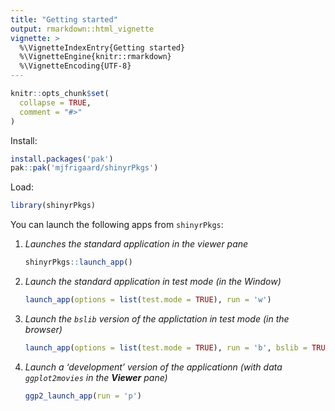 ```yaml
---
title: "Getting started"
output: rmarkdown::html_vignette
vignette: >
  %\VignetteIndexEntry{Getting started}
  %\VignetteEngine{knitr::rmarkdown}
  %\VignetteEncoding{UTF-8}
---
```


```r
knitr::opts_chunk$set(
  collapse = TRUE,
  comment = "#>"
)
```

Install:

``` r
install.packages('pak')
pak::pak('mjfrigaard/shinyrPkgs')
```

Load:

```r
library(shinyrPkgs)
```

You can launch the following apps from `shinyrPkgs`:

1. *Launches the standard application in the viewer pane*

    ``` r
    shinyrPkgs::launch_app()
    ```

2. *Launch the standard application in test mode (in the Window)*

    ``` r
    launch_app(options = list(test.mode = TRUE), run = 'w')
    ```

3. *Launch the `bslib` version of the applictation in test mode (in the browser)*

    ``` r
    launch_app(options = list(test.mode = TRUE), run = 'b', bslib = TRUE)
    ```

4. _Launch a 'development' version of the applicationn (with data `ggplot2movies` in the **Viewer** pane)_

    ``` r
    ggp2_launch_app(run = 'p')
    ```
